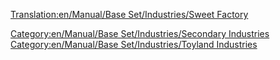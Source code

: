 [[Translation:en/Manual/Base Set/Industries/Sweet Factory]]

{{en/Manual/Base Set/Industries/Industries|image=en/Manual/Base Set/Industries/SweetFactory.png
|name=Sweet Factory
|climates=[[en/Manual/Climates]]
|accepts=[[en/Manual/Base Set/Cargos/Candyfloss]],[[en/Manual/Base Set/Cargos/Sugar]],[[en/Manual/Base Set/Cargos/Toffee]]
|produces=[[en/Manual/Base Set/Cargos/Sweets]]
|notes=Not present in other [[en/Manual/Climates]].
}}

[[Category:en/Manual/Base Set/Industries/Secondary Industries]]
[[Category:en/Manual/Base Set/Industries/Toyland Industries]]